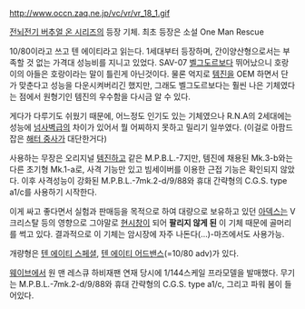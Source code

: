http://www.occn.zaq.ne.jp/vc/vr/vr_18_1.gif

[[전뇌전기 버추얼 온 시리즈]]의 등장 기체. 최초 등장은 소설 One Man Rescue

10/80이라고 쓰고 텐 에이티라고 읽는다. 1세대부터 등장하며, 간이양산형으로서는 부족할 것 없는 가격대 성능비를 지니고 있었다. SAV-07 [[벨그도르]]보다 뛰어났으니 호랑이의 아들은 호랑이라는 말이 틀린게 아닌것이다. 물론 억지로 [[템진]]을 OEM 하면서 단가 맞춘다고 성능을 다운시켜버리긴 했지만, 그래도 벨그도르보다는 훨씬 나은 기체였다는 점에서 원형기인 템진의 우수함을 다시금 알 수 있다.

게다가 다루기도 쉬웠기 때문에, 어느정도 인기도 있는 기체였으나 R.N.A의 2세대에는 성능에 [[넘사벽]]급의 차이가 있어서 뭘 어찌하지 못하고 밀리기 일쑤였다. (이걸로 아팜드 잡은 [[해터 중사]]가 대단한거다)

사용하는 무장은 오리지널 [[템진]]하고 같은 M.P.B.L.-7지만, 템진에 채용된 Mk.3-b와는 다른 초기형 Mk.1-a로, 사격 기능만 있고 빔세이버를 이용한 근접 기능은 확인되지 않았다. 이후 사격성능이 강화된 M.P.B.L.-7mk.2-d/9/88와 휴대 간략형의 C.G.S. type a1/c를 사용하기 시작한다.

이게 싸고 좋다면서 실험과 판매등을 목적으로 하여 대량으로 보유하고 있던 [[아덱스]]는 V 크리스탈 등의 영향으로 그야말로 [[현시창]]이 되어 '''팔리지 않게 된''' 이 기체 때문에 골머리를 썩고 있다. 결과적으로 이 기체는 암시장에 자주 나돈다(…)-마즈에서도 사용가능.

개량형은 [[텐 에이티 스페셜]], [[텐 에이티 어드밴스]](=10/80 adv)가 있다.

[[웨이브]]에서 원 맨 레스큐 하비재팬 연재 당시에 1/144스케일 프라모델을 발매했다. 무기는 M.P.B.L.-7mk.2-d/9/88와 휴대 간략형의 C.G.S. type a1/c, 그리고 파워 봄이 들어있다.
